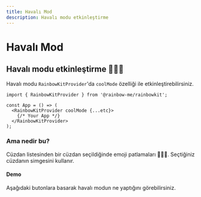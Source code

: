```yaml
---
title: Havalı Mod
description: Havalı modu etkinleştirme
---
```


# Havalı Mod

## Havalı modu etkinleştirme 🌈🌈🌈

Havalı modu `RainbowKitProvider`'da `coolMode` özelliği ile etkinleştirebilirsiniz.

```tsx
import { RainbowKitProvider } from '@rainbow-me/rainbowkit';

const App = () => (
  <RainbowKitProvider coolMode {...etc}>
    {/* Your App */}
  </RainbowKitProvider>
);
```

### Ama nedir bu?

Cüzdan listesinden bir cüzdan seçildiğinde emoji patlamaları 🌈🌈🌈. Seçtiğiniz cüzdanın simgesini kullanır.

#### Demo

Aşağıdaki butonlara basarak havalı modun ne yaptığını görebilirsiniz.

<CoolMode />

